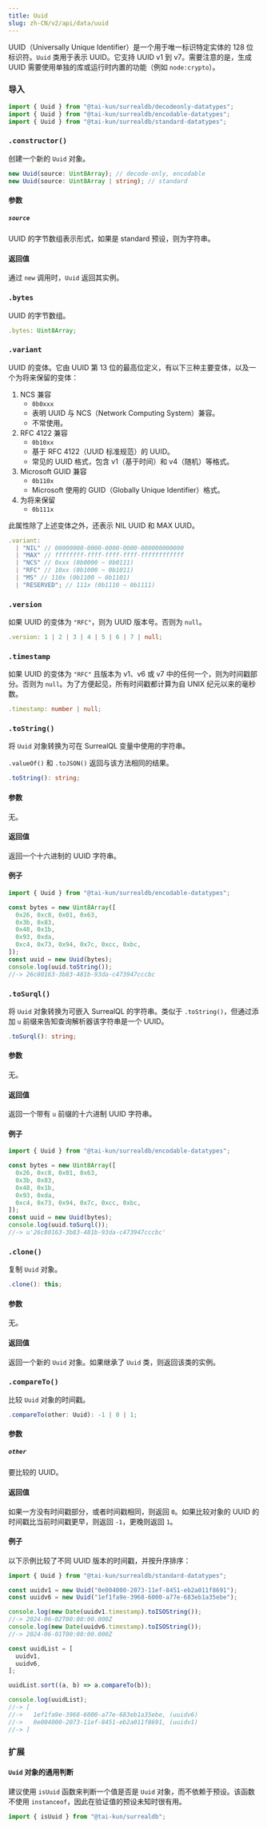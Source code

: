 ```yaml
---
title: Uuid
slug: zh-CN/v2/api/data/uuid
---
```



UUID（Universally Unique Identifier）是一个用于唯一标识特定实体的 128 位标识符。`Uuid` 类用于表示 UUID。它支持 UUID v1 到 v7。需要注意的是，生成 UUID 需要使用单独的库或运行时内置的功能（例如 `node:crypto`）。

### 导入

```ts
import { Uuid } from "@tai-kun/surrealdb/decodeonly-datatypes";
import { Uuid } from "@tai-kun/surrealdb/encodable-datatypes";
import { Uuid } from "@tai-kun/surrealdb/standard-datatypes";
```

### `.constructor()`

创建一个新的 `Uuid` 对象。

```ts
new Uuid(source: Uint8Array); // decode-only, encodable
new Uuid(source: Uint8Array | string); // standard
```

#### 参数

##### `source`

UUID 的字节数组表示形式，如果是 standard 预设，则为字符串。

#### 返回值

通过 `new` 调用时，`Uuid` 返回其实例。

### `.bytes` <Badge variant="instance" /><Badge variant="property" /><Badge variant="decodeonly" />

UUID 的字节数组。

```ts
.bytes: Uint8Array;
```

### `.variant` <Badge variant="instance" /><Badge variant="property" /><Badge variant="standard" />

UUID 的变体。它由 UUID 第 13 位的最高位定义，有以下三种主要变体，以及一个为将来保留的变体：

1. NCS 兼容
    - `0b0xxx`
    - 表明 UUID 与 NCS（Network Computing System）兼容。
    - 不常使用。
2. RFC 4122 兼容
    - `0b10xx`
    - 基于 RFC 4122（UUID 标准规范）的 UUID。
    - 常见的 UUID 格式，包含 v1（基于时间）和 v4（随机）等格式。
3. Microsoft GUID 兼容
    - `0b110x`
    - Microsoft 使用的 GUID（Globally Unique Identifier）格式。
4. 为将来保留
    - `0b111x`

此属性除了上述变体之外，还表示 NIL UUID 和 MAX UUID。

```ts
.variant:
  | "NIL" // 00000000-0000-0000-0000-000000000000
  | "MAX" // ffffffff-ffff-ffff-ffff-ffffffffffff
  | "NCS" // 0xxx (0b0000 ~ 0b0111)
  | "RFC" // 10xx (0b1000 ~ 0b1011)
  | "MS" // 110x (0b1100 ~ 0b1101)
  | "RESERVED"; // 111x (0b1110 ~ 0b1111)
```

### `.version` <Badge variant="instance" /><Badge variant="property" /><Badge variant="standard" />

如果 UUID 的变体为 `"RFC"`，则为 UUID 版本号。否则为 `null`。

```ts
.version: 1 | 2 | 3 | 4 | 5 | 6 | 7 | null;
```

### `.timestamp` <Badge variant="instance" /><Badge variant="property" /><Badge variant="standard" />

如果 UUID 的变体为 `"RFC"` 且版本为 v1、v6 或 v7 中的任何一个，则为时间戳部分。否则为 `null`。为了方便起见，所有时间戳都计算为自 UNIX 纪元以来的毫秒数。

```ts
.timestamp: number | null;
```

### `.toString()` <Badge variant="instance" /><Badge variant="method" /><Badge variant="encodable" />

将 `Uuid` 对象转换为可在 SurrealQL 变量中使用的字符串。

`.valueOf()` 和 `.toJSON()` 返回与该方法相同的结果。

```ts
.toString(): string;
```

#### 参数

无。

#### 返回值

返回一个十六进制的 UUID 字符串。

#### 例子

```ts
import { Uuid } from "@tai-kun/surrealdb/encodable-datatypes";

const bytes = new Uint8Array([
  0x26, 0xc8, 0x01, 0x63,
  0x3b, 0x83,
  0x48, 0x1b,
  0x93, 0xda,
  0xc4, 0x73, 0x94, 0x7c, 0xcc, 0xbc,
]);
const uuid = new Uuid(bytes);
console.log(uuid.toString());
//-> 26c80163-3b83-481b-93da-c473947cccbc
```

### `.toSurql()` <Badge variant="instance" /><Badge variant="method" /><Badge variant="encodable" />

将 `Uuid` 对象转换为可嵌入 SurrealQL 的字符串。类似于 `.toString()`，但通过添加 `u` 前缀来告知查询解析器该字符串是一个 UUID。

```ts
.toSurql(): string;
```

#### 参数

无。

#### 返回值

返回一个带有 `u` 前缀的十六进制 UUID 字符串。

#### 例子

```ts
import { Uuid } from "@tai-kun/surrealdb/encodable-datatypes";

const bytes = new Uint8Array([
  0x26, 0xc8, 0x01, 0x63,
  0x3b, 0x83,
  0x48, 0x1b,
  0x93, 0xda,
  0xc4, 0x73, 0x94, 0x7c, 0xcc, 0xbc,
]);
const uuid = new Uuid(bytes);
console.log(uuid.toSurql());
//-> u'26c80163-3b83-481b-93da-c473947cccbc'
```

### `.clone()` <Badge variant="instance" /><Badge variant="method" /><Badge variant="standard" />

复制 `Uuid` 对象。

```ts
.clone(): this;
```

#### 参数

无。

#### 返回值

返回一个新的 `Uuid` 对象。如果继承了 `Uuid` 类，则返回该类的实例。

### `.compareTo()` <Badge variant="instance" /><Badge variant="method" /><Badge variant="standard" />

比较 `Uuid` 对象的时间戳。

```ts
.compareTo(other: Uuid): -1 | 0 | 1;
```

#### 参数

##### `other`

要比较的 UUID。

#### 返回值

如果一方没有时间戳部分，或者时间戳相同，则返回 `0`。如果比较对象的 UUID 的时间戳比当前时间戳更早，则返回 `-1`，更晚则返回 `1`。

#### 例子

以下示例比较了不同 UUID 版本的时间戳，并按升序排序：

```ts
import { Uuid } from "@tai-kun/surrealdb/standard-datatypes";

const uuidv1 = new Uuid("0e004000-2073-11ef-8451-eb2a011f8691");
const uuidv6 = new Uuid("1ef1fa9e-3968-6000-a77e-683eb1a35ebe");

console.log(new Date(uuidv1.timestamp).toISOString());
//-> 2024-06-02T00:00:00.000Z
console.log(new Date(uuidv6.timestamp).toISOString());
//-> 2024-06-01T00:00:00.000Z

const uuidList = [
  uuidv1,
  uuidv6,
];

uuidList.sort((a, b) => a.compareTo(b));

console.log(uuidList);
//-> [
//->   1ef1fa9e-3968-6000-a77e-683eb1a35ebe, (uuidv6)
//->   0e004000-2073-11ef-8451-eb2a011f8691, (uuidv1)
//-> ]
```

### 扩展

#### `Uuid` 对象的通用判断

建议使用 `isUuid` 函数来判断一个值是否是 `Uuid` 对象，而不依赖于预设。该函数不使用 `instanceof`，因此在验证值的预设未知时很有用。

```ts
import { isUuid } from "@tai-kun/surrealdb";
```
